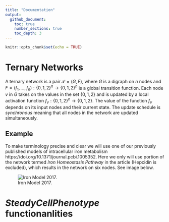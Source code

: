 ```yaml
---
title: "Documentation"
output: 
  github_document:
    toc: true
    number_sections: true
    toc_depth: 3
---
```


```r
knitr::opts_chunk$set(echo = TRUE)
```

# Ternary Networks

A ternary network is a pair $\mathcal{T}=(G, F)$, where $G$ is a digraph on $n$ nodes and $F = (f_1, \dots, f_n): \{0,1,2\}^n \to \{0,1,2\}^n$ is a global transition function. Each node $v$ in $G$ takes on the values in the set $\{0,1,2\}$ and is updated by a local activation function $f_v:\{0,1,2\}^n \to \{0,1,2\}$. The value of the function $f_v$ depends on its input nodes and their current state. The update schedule is *synchronous* meaning that all nodes in the network are updated simultaneously.


## Example

To make terminology precise and clear we will use one of our previously published models of intracellular iron metabolism https://doi.org/10.1371/journal.pcbi.1005352. Here we only will use portion of the network termed *Iron Homeostasis Pathway* in the article (Hepcidin is excluded), which results in the network on six nodes. See image below.  

![Iron Model 2017.](Documentation_Files/figure-gfm/Iron_core.png)

# *SteadyCellPhenotype* functionanlities 